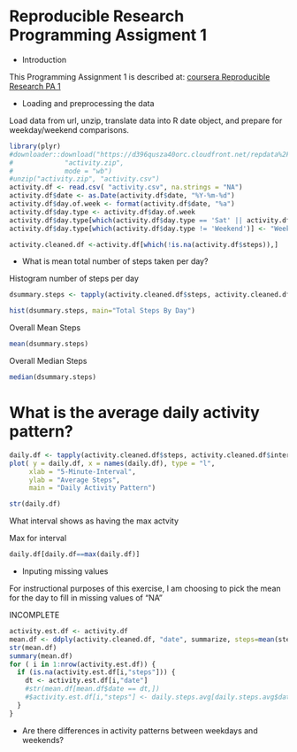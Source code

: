 Reproducible Research  Programming Assigment 1
========================================================

* Introduction

This Programming Assignment 1 is described at: [coursera Reproducible Research PA 1](https://class.coursera.org/repdata-011/human_grading/view/courses/973512/assessments/3/submissions)

* Loading and preprocessing the data

Load data from url, unzip, translate data into R date object, and prepare for weekday/weekend comparisons.
  
```r
library(plyr)
#downloader::download("https://d396qusza40orc.cloudfront.net/repdata%2Fdata%2Factivity.zip",
#             "activity.zip", 
#             mode = "wb")  
#unzip("activity.zip", "activity.csv")
activity.df <- read.csv( "activity.csv", na.strings = "NA")
activity.df$date <- as.Date(activity.df$date, "%Y-%m-%d")
activity.df$day.of.week <- format(activity.df$date, "%a")
activity.df$day.type <- activity.df$day.of.week
activity.df$day.type[which(activity.df$day.type == 'Sat' || activity.df$day.type == 'Sun' )] <- "Weekend"
activity.df$day.type[which(activity.df$day.type != 'Weekend')] <- "Weekday"

activity.cleaned.df <-activity.df[which(!is.na(activity.df$steps)),]
```

* What is mean total number of steps taken per day?

Histogram number of steps per day

```r
dsummary.steps <- tapply(activity.cleaned.df$steps, activity.cleaned.df$date, sum, na.rm = TRUE)

hist(dsummary.steps, main="Total Steps By Day")
```

Overall Mean Steps

```r
mean(dsummary.steps)
```

Overall Median Steps 

```r
median(dsummary.steps)
```



# What is the average daily activity pattern?

```r
daily.df <- tapply(activity.cleaned.df$steps, activity.cleaned.df$interval, mean)
plot( y = daily.df, x = names(daily.df), type = "l", 
     xlab = "5-Minute-Interval", 
     ylab = "Average Steps", 
     main = "Daily Activity Pattern")

str(daily.df)
```

What interval shows as having the max actvity

Max for interval
```r
daily.df[daily.df==max(daily.df)]
```

* Inputing missing values

For instructional purposes of this exercise, I am choosing to pick the mean for the day to fill in missing values of "NA"

INCOMPLETE

```r
activity.est.df <- activity.df 
mean.df <- ddply(activity.cleaned.df, "date", summarize, steps=mean(steps))
str(mean.df)
summary(mean.df)
for ( i in 1:nrow(activity.est.df)) {
  if (is.na(activity.est.df[i,"steps"])) {
    dt <- activity.est.df[i,"date"]
    #str(mean.df[mean.df$date == dt,])
    #$activity.est.df[i,"steps"] <- daily.steps.avg[daily.steps.avg$date == dt ,"mean"]  
  }
}
```





* Are there differences in activity patterns between weekdays and weekends?

